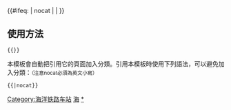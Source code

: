 {{鐵道路線|
| 模板名稱 = 海洋铁路
| 名稱 = [[海洋铁路]]
| 代表色 = #0033c9
| Logo = [[File:China_Railways.svg|17px]]
| 背景顏色 = #FFFFFF
| 車站列表 = [[海安站|海安]] - [[西场站 (南通市)|西场]] - [[栟茶站|栟茶]] - [[如东站|如东]] - [[北渔站|北渔]]
|注釋=
}}
<includeonly>{{#ifeq: {{{1}}} | nocat | <!--空--> | [[Category:海洋铁路车站]] }}</includeonly><noinclude>

==使用方法==
 <nowiki>{{</nowiki>{{PAGENAME}}<nowiki>}}</nowiki>
本模板會自動把引用它的頁面加入分類。引用本模板時使用下列語法，可以避免加入分類：<small>（注意nocat必須為英文小寫）</small>
 <nowiki>{{</nowiki>{{PAGENAME}}<nowiki>|nocat}}</nowiki>
[[Category:中國鐵路路線模板|海]]
[[Category:海洋铁路车站|*]]
</noinclude>